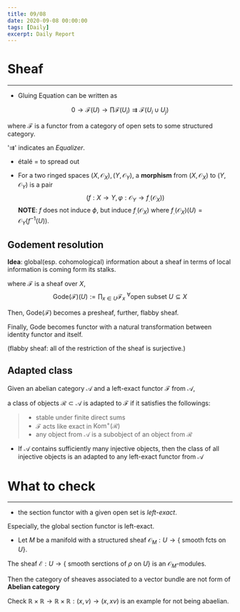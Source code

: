 ```yaml
---
title: 09/08
date: 2020-09-08 00:00:00
tags: [Daily]
excerpt: Daily Report
---
```



# Sheaf
---
* Gluing Equation can be written as

$$
0 \rightarrow \mathcal{F}(U) \rightarrow \prod \mathcal{F}(U_i)  \rightrightarrows \mathcal{F}(U_i \cup U_j)
$$

where $\mathcal{F}$ is a functor from a category of open sets to some structured category.

'$\rightrightarrows$' indicates an _Equalizer_. 

* étalé = to spread out

* For a two ringed spaces $(X, \mathcal{O}_X), (Y, \mathcal{O}_Y)$, a __morphism__ from $(X, \mathcal{O}_X)$ to $(Y, \mathcal{O}_Y)$ is a pair 
$$
(f:X\rightarrow Y, \varphi:\mathcal{O}_Y \to f_.(\mathcal{O}_X))
$$
__NOTE__: $f$ does not induce $\phi$, but induce $f_.(\mathcal{O}_X)$ where $f_.(\mathcal{O}_X)(U) = \mathcal{O}_Y(f^{-1}(U))$.

## __Godement resolution__

__Idea__: global(esp. cohomological) information about a sheaf in terms of local information is coming form its stalks.

where $\mathcal{F}$ is a sheaf over $X$,
$$
\text{Gode}(\mathcal{F})(U):= \prod_{x \in U}\mathcal{F}_x\ ^\forall \text{open subset } U \subseteq X
$$

Then, $\text{Gode}(\mathcal{F})$ becomes a presheaf, further, flabby sheaf.

Finally, $\text{Gode}$ becomes functor with a natural transformation between identity functor and itself.

(flabby sheaf: all of the restriction of the sheaf is surjective.)



## __Adapted class__

Given an abelian category $\mathcal{A}$ and a left-exact functor $\mathcal{F}$ from $\mathcal{A}$, 

a class of objects $\mathcal{R} \subset \mathcal{A}$ is adapted to $\mathcal{F}$ if it satisfies the followings:

> * stable under finite direct sums
> * $\mathcal{F}$ acts like exact in $\text{Kom}^+(\mathcal{R})$
> * any object from $\mathcal{A}$ is a subobject of an object from $\mathcal{R}$

* If $\mathcal{A}$ contains sufficiently many injective objects, then the class of all injective objects is an adapted to any left-exact functor from $\mathcal{A}$

# What to check
---
* the section functor with a given open set is _left-exact_. 

Especially, the global section functor is left-exact.

* Let $M$ be a manifold with a structured sheaf $\mathcal{O}_M: U \rightarrow \{$ smooth fcts on $U\}$. 

The sheaf $\mathcal{E}:U \rightarrow \{$ smooth serctions of $\rho$ on $U \}$ is an $\mathcal{O}_M$-modules.

Then the category of sheaves associated to a vector bundle are not form of __Abelian category__

Check $\mathbb{R}\times\mathbb{R} \rightarrow \mathbb{R}\times\mathbb{R}: (x,v) \rightarrow (x, xv)$ is an example for not being abaelian.



